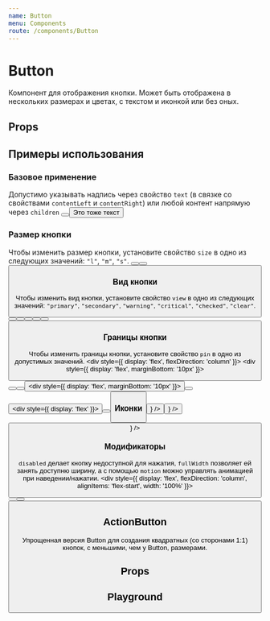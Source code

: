 ```yaml
---
name: Button
menu: Components
route: /components/Button
---
```





<ThemeSelect />

# Button
Компонент для отображения кнопки. Может быть отображена в нескольких размерах и цветах, с текстом и иконкой или без оных.

## Props
<Props of={Button} />

## Примеры использования

### Базовое применение
Допустимо указывать надпись через свойство ``text`` (в связке со свойствами ``contentLeft`` и ``contentRight``) или любой контент напрямую через ``children``
<Playground>
  <ThemeBackground>
    <Button text="Это текст" />
    <Button>
        <span>Это тоже текст</span>
    </Button>
  </ThemeBackground>
</Playground>

### Размер кнопки
Чтобы изменить размер кнопки, установите свойство ``size`` в одно из следующих значений: ``"l"``, ``"m"``, ``"s"``.
<Playground>
  <ThemeBackground>
    <Button text="Button" size="l" />
    <Button text="Button" size="m" />
    <Button text="Button" size="s" />
  </ThemeBackground>
</Playground>

### Вид кнопки
Чтобы изменить вид кнопки, установите свойство ``view`` в одно из следующих значений: ``"primary"``, ``"secondary"``, ``"warning"``, ``"critical"``, ``"checked"``, ``"clear"``.
<Playground>
  <ThemeBackground>
    <Button text="Button" view="primary" size="s" />
    <Button text="Button" view="secondary" size="s" />
    <Button text="Button" view="warning" size="s" />
    <Button text="Button" view="critical" size="s" />
    <Button text="Button" view="checked" size="s" />
    <Button text="Button" view="clear" size="s" />
  </ThemeBackground>
</Playground>

### Границы кнопки
Чтобы изменить границы кнопки, установите свойство ``pin`` в одно из допустимых значений.
<Playground>
  <ThemeBackground>
    <div style={{ display: 'flex', flexDirection: 'column' }}>
      <div style={{ display: 'flex', marginBottom: '10px' }}>
        <Button text="Button" pin="square-square" size="s" />
        <Button text="Button" pin="circle-circle" size="s" />
        <Button text="Button" pin="clear-clear" size="s" />
      </div>
      <div style={{ display: 'flex', marginBottom: '10px' }}>
        <Button text="Button" pin="square-clear" size="s" />
        <Button pin="clear-square" size="s"/>
      </div>
      <div style={{ display: 'flex' }}>
        <Button text="Button" pin="circle-clear" size="s" />
        <Button text="Button" pin="clear-circle" size="s" />
      </div>
    </div>
  </ThemeBackground>
</Playground>

### Иконки
<Playground>
  <ThemeBackground>
    <Button text="Button" contentLeft={<IconAssistant />} />
    <Button text="Button" contentRight={<IconAssistant />} />
    <Button text="Button" contentRight={<IconAssistant />} />
  </ThemeBackground>
</Playground>

### Модификаторы
``disabled`` делает кнопку недоступной для нажатия, ``fullWidth`` позволяет ей занять доступню ширину, а с помощью ``motion`` можно управлять анимацией при наведении/нажатии.
<Playground>
  <ThemeBackground>
    <div style={{ display: 'flex', flexDirection: 'column', alignItems: 'flex-start', width: '100%' }}>
      <Button text="Недоступно" disabled />
      <Button text="Широкая кнопка" fullWidth />
      <Button text="Без анимации" motion={false} />
    </div>
  </ThemeBackground>
</Playground>

## ActionButton
Упрощенная версия Button для создания квадратных (со сторонами 1:1) кнопок, с меньшими, чем у Button, размерами.

## Props
<Props of={ActionButton} />

## Playground
<Playground>
  <ThemeBackground>
    <ActionButton />
  </ThemeBackground>
</Playground>
